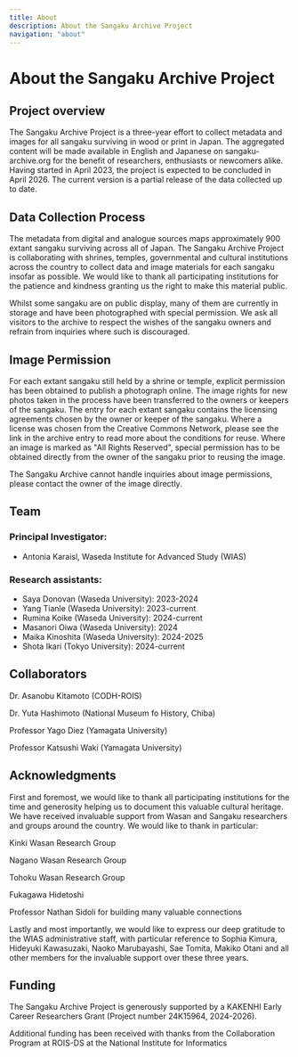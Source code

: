 ```yaml
---
title: About
description: About the Sangaku Archive Project
navigation: "about"
---
```


# About the Sangaku Archive Project

## Project overview

The Sangaku Archive Project is a three-year effort to collect metadata and images for all sangaku surviving in wood or print in Japan. The aggregated content will be made available in English and Japanese on sangaku-archive.org for the benefit of researchers, enthusiasts or newcomers alike. 
Having started in April 2023, the project is expected to be concluded in April 2026. The current version is a partial release of the data collected up to date.

## Data Collection Process

The metadata from digital and analogue sources maps approximately 900 extant sangaku surviving across all of Japan. The Sangaku Archive Project is collaborating with shrines, temples, governmental and cultural institutions across the country to collect data and image materials for each sangaku insofar as possible. We would like to thank all participating institutions for the patience and kindness granting us the right to make this material public.  

  Whilst some sangaku are on public display, many of them are currently in storage and have been photographed with special permission. We ask all visitors to the archive to respect the wishes of the sangaku owners and refrain from inquiries where such is discouraged.

## Image Permission

For each extant sangaku still held by a shrine or temple, explicit permission has been obtained to publish a photograph online. The image rights for new photos taken in the process have been transferred to the owners or keepers of the sangaku. The entry for each extant sangaku contains the licensing agreements chosen by the owner or keeper of the sangaku. Where a license was chosen from the Creative Commons Network, please see the link in the archive entry to read more about the conditions for reuse. Where an image is marked as "All Rights Reserved", special permission has to be obtained directly from the owner of the sangaku prior to reusing the image. 

  The Sangaku Archive cannot handle inquiries about image permissions, please contact the owner of the image directly.

## Team

### Principal Investigator: 
- Antonia Karaisl, Waseda Institute for Advanced Study (WIAS)

### Research assistants:
- Saya Donovan (Waseda University): 2023-2024
- Yang Tianle (Waseda University): 2023-current
- Rumina Koike (Waseda University): 2024-current
- Masanori Oiwa (Waseda University): 2024
- Maika Kinoshita (Waseda University): 2024-2025
- Shota Ikari (Tokyo University): 2024-current

## Collaborators

  Dr. Asanobu Kitamoto (CODH-ROIS)

  Dr. Yuta Hashimoto (National Museum fo History, Chiba)

  Professor Yago Diez (Yamagata University)

  Professor Katsushi Waki (Yamagata University)
 

## Acknowledgments

First and foremost, we would like to thank all participating institutions for the time and generosity helping us to document this valuable cultural heritage. 
We have received invaluable support from Wasan and Sangaku researchers and groups around the country. We would like to thank in particular:

  Kinki Wasan Research Group

  Nagano Wasan Research Group

  Tohoku Wasan Research Group

  Fukagawa Hidetoshi
  
  Professor Nathan Sidoli for building many valuable connections

Lastly and most importantly, we would like to express our deep gratitude to the WIAS administrative staff, with particular reference to Sophia Kimura, Hideyuki Kawasuzaki, Naoko Marubayashi, Sae Tomita, Makiko Otani and all other members for the invaluable support over these three years.

## Funding

The Sangaku Archive Project is generously supported by a KAKENHI Early Career Researchers Grant (Project number 24K15964, 2024-2026).

Additional funding has been received with thanks from the Collaboration Program at ROIS-DS at the National Institute for Informatics
